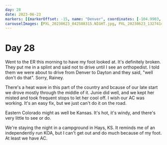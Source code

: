 ```yaml
---
day: 28
date: 2023-06-23
markers: [{markerOffset: -15, name: "Denver", coordinates: [-104.9903, 39.7392]},{markerOffset: -15, name: "Hays", coordinates: [-99.3268, 38.8792]}]
carouselImages: [PXL_20230623_042508315.NIGHT.jpg, PXL_20230623_132741488.jpg]
---
```

# Day 28

Went to the ER this morning to have my foot looked at. It's definitely broken. They put me in a splint and said not to drive until I see an orthopedist. I told them we were about to drive from Denver to Dayton and they said, "well don't do that". Sorry, Rainey.

There's a heat wave in this part of the country and bcause of our late start we drove mostly through the middle of it. Junie did well, and we kept her misted and took frequent stops to let her cool off. I wish our AC was working. It's an easy fix, but we just can't do it on the road.

Eastern Colorado might as well be Kansas. It's hot, it's windy, and there's very little to see or do.

We're staying the night in a campground in Hays, KS. It reminds me of an independently run KOA, but I can't get out and do much because of my foot. At least we have AC.
